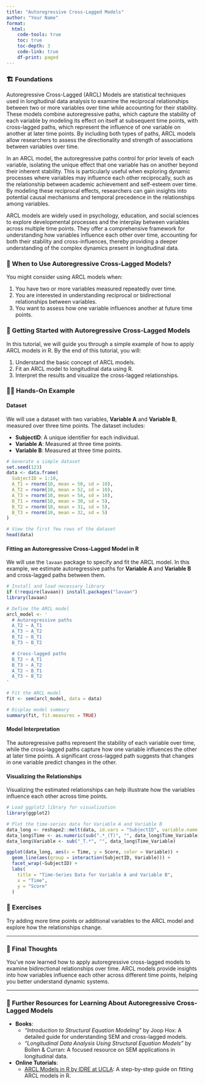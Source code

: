 ```yaml
---
title: "Autoregressive Cross-Lagged Models"
author: "Your Name"
format: 
  html:
    code-tools: true
    toc: true
    toc-depth: 3
    code-link: true
    df-print: paged
---
```


### 🏗️ Foundations

Autoregressive Cross-Lagged (ARCL) Models are statistical techniques used in longitudinal data analysis to examine the reciprocal relationships between two or more variables over time while accounting for their stability. These models combine autoregressive paths, which capture the stability of each variable by modeling its effect on itself at subsequent time points, with cross-lagged paths, which represent the influence of one variable on another at later time points. By including both types of paths, ARCL models allow researchers to assess the directionality and strength of associations between variables over time.

In an ARCL model, the autoregressive paths control for prior levels of each variable, isolating the unique effect that one variable has on another beyond their inherent stability. This is particularly useful when exploring dynamic processes where variables may influence each other reciprocally, such as the relationship between academic achievement and self-esteem over time. By modeling these reciprocal effects, researchers can gain insights into potential causal mechanisms and temporal precedence in the relationships among variables.

ARCL models are widely used in psychology, education, and social sciences to explore developmental processes and the interplay between variables across multiple time points. They offer a comprehensive framework for understanding how variables influence each other over time, accounting for both their stability and cross-influences, thereby providing a deeper understanding of the complex dynamics present in longitudinal data.

<div class="when-to-use-section">

### 🤔 When to Use Autoregressive Cross-Lagged Models?

You might consider using ARCL models when:

1. You have two or more variables measured repeatedly over time.
2. You are interested in understanding reciprocal or bidirectional relationships between variables.
3. You want to assess how one variable influences another at future time points.

</div>

<div class="getting-started-section">

### 🚀 Getting Started with Autoregressive Cross-Lagged Models

In this tutorial, we will guide you through a simple example of how to apply ARCL models in R. By the end of this tutorial, you will:

1. Understand the basic concept of ARCL models.
2. Fit an ARCL model to longitudinal data using R.
3. Interpret the results and visualize the cross-lagged relationships.

</div>

<div class="hands-on-section">

### 👩‍💻 Hands-On Example

#### Dataset

We will use a dataset with two variables, **Variable A** and **Variable B**, measured over three time points. The dataset includes:

- **SubjectID**: A unique identifier for each individual.
- **Variable A**: Measured at three time points.
- **Variable B**: Measured at three time points.

```r
# Generate a simple dataset
set.seed(123)
data <- data.frame(
  SubjectID = 1:10,
  A_T1 = rnorm(10, mean = 50, sd = 10),
  A_T2 = rnorm(10, mean = 52, sd = 10),
  A_T3 = rnorm(10, mean = 54, sd = 10),
  B_T1 = rnorm(10, mean = 30, sd = 5),
  B_T2 = rnorm(10, mean = 31, sd = 5),
  B_T3 = rnorm(10, mean = 32, sd = 5)
)

# View the first few rows of the dataset
head(data)
```

#### Fitting an Autoregressive Cross-Lagged Model in R

We will use the `lavaan` package to specify and fit the ARCL model. In this example, we estimate autoregressive paths for **Variable A** and **Variable B** and cross-lagged paths between them.

```r
# Install and load necessary library
if (!require(lavaan)) install.packages("lavaan")
library(lavaan)

# Define the ARCL model
arcl_model <- '
  # Autoregressive paths
  A_T2 ~ A_T1
  A_T3 ~ A_T2
  B_T2 ~ B_T1
  B_T3 ~ B_T2

  # Cross-lagged paths
  B_T2 ~ A_T1
  B_T3 ~ A_T2
  A_T2 ~ B_T1
  A_T3 ~ B_T2
'

# Fit the ARCL model
fit <- sem(arcl_model, data = data)

# Display model summary
summary(fit, fit.measures = TRUE)
```

#### Model Interpretation

The autoregressive paths represent the stability of each variable over time, while the cross-lagged paths capture how one variable influences the other at later time points. A significant cross-lagged path suggests that changes in one variable predict changes in the other.

#### Visualizing the Relationships

Visualizing the estimated relationships can help illustrate how the variables influence each other across time points.

```r
# Load ggplot2 library for visualization
library(ggplot2)

# Plot the time-series data for Variable A and Variable B
data_long <- reshape2::melt(data, id.vars = "SubjectID", variable.name = "Time_Variable", value.name = "Score")
data_long$Time <- as.numeric(sub(".*_(T)", "", data_long$Time_Variable))
data_long$Variable <- sub("_T.*", "", data_long$Time_Variable)

ggplot(data_long, aes(x = Time, y = Score, color = Variable)) +
  geom_line(aes(group = interaction(SubjectID, Variable))) +
  facet_wrap(~SubjectID) +
  labs(
    title = "Time-Series Data for Variable A and Variable B",
    x = "Time",
    y = "Score"
  )
```

</div>

### 🛝 Exercises

Try adding more time points or additional variables to the ARCL model and explore how the relationships change.

---

### 💭 Final Thoughts

You’ve now learned how to apply autoregressive cross-lagged models to examine bidirectional relationships over time. ARCL models provide insights into how variables influence each other across different time points, helping you better understand dynamic systems.

---

### 🔗 Further Resources for Learning About Autoregressive Cross-Lagged Models

- **Books**:
   - *"Introduction to Structural Equation Modeling"* by Joop Hox: A detailed guide for understanding SEM and cross-lagged models.
   - *"Longitudinal Data Analysis Using Structural Equation Models"* by Bollen & Curran: A focused resource on SEM applications in longitudinal data.

- **Online Tutorials**:
   - [ARCL Models in R by IDRE at UCLA](https://stats.oarc.ucla.edu/r/seminars/autoregressive-cross-lagged/): A step-by-step guide on fitting ARCL models in R.

</div>
